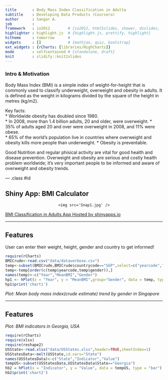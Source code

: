 ---
title       : Body Mass Index Classification in Adulta
subtitle    : Developing Data Products (Coursera)
author      : Sangar A.
job         : 
framework   : io2012        # {io2012, html5slides, shower, dzslides, ...}
highlighter : highlight.js  # {highlight.js, prettify, highlight}
hitheme     : tomorrow      # 
widgets     : []            # {mathjax, quiz, bootstrap}
ext_widgets : {rCharts: [libraries/HighCharts]}
mode        : selfcontained # {standalone, draft}
knit        : slidify::knit2slides
---

### Intro & Motivation

Body Mass Index (BMI) is a simple index of weight-for-height that is commonly used to classify underweight, overweight and obesity in adults. It is defined as the weight in kilograms divided by the square of the height in metres (kg/m2).  

Key facts:  
* Worldwide obesity has doubled since 1980.  
* In 2008, more than 1.4 billion adults, 20 and older, were overweight. 
* 35% of adults aged 20 and over were overweight in 2008, and 11% were obese.  
* 65% of the world's population live in countries where overweight and obesity kills more people than underweight. 
* Obesity is preventable.

Good Nutrition and regular phisical activity are vital for good health and disease prevention. Overweight and obesity are serious and costly health problem worldwide; it's very important people to be informed and aware of overweight and obesity trends.


--- .class #id 

## Shiny App: BMI Calculator

<div style='text-align: center;'>
    <img src='Snap1.jpg' />
</div>   
[BMI Classification in Adults App Hosted by shinyapps.io](https://asquare.shinyapps.io/BMICalculator/)  

---

## Features

User can enter their weight, height, gender and country to get informed!

```{r echo=FALSE,results='asis',message=FALSE}
require(rCharts)
BMICrude<-read.csv("data/dataverbose.csv")
temp<-subset(BMICrude,BMICrude$countrycode=="SGP",select=c("yearcode","numeric","sexdisplay"))
temp<-temp[order(c(temp$yearcode,temp$gender)),]
names(temp)<-c("Year","MeanBMI","Gender")
hp1 <- hPlot(x = "Year", y = "MeanBMI",group="Gender", data = temp, type = "line")
hp1$print('chart1')
```

*Plot: Mean body mass index(crude estimate) trend by gender in Singapore*   

---

## Features

*Plot: BMI indicators in Georgia, USA*  
```{r echo=FALSE,results='asis',message=FALSE}
require(rCharts)
require(xlsx)
require(reshape2)
USState<-read.xlsx("data/USStates.xlsx",header=TRUE,sheetIndex=1)
USStatesData<-melt(USState,id.vars="State")
names(USStatesData)<-c("State","Indicator","Value")
tempUS<-subset(USStatesData,USStatesData$State=="Georgia")
hb2 = hPlot(x = "Indicator", y = "Value", data = tempUS, type = "bar")
hb2$print('chart2')
```
